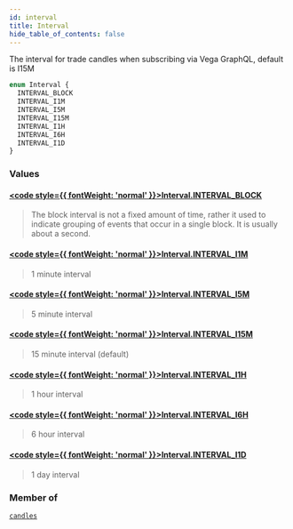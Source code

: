 ```yaml
---
id: interval
title: Interval
hide_table_of_contents: false
---
```








The interval for trade candles when subscribing via Vega GraphQL, default is I15M

```graphql
enum Interval {
  INTERVAL_BLOCK
  INTERVAL_I1M
  INTERVAL_I5M
  INTERVAL_I15M
  INTERVAL_I1H
  INTERVAL_I6H
  INTERVAL_I1D
}
```


### Values

#### [<code style={{ fontWeight: 'normal' }}>Interval.<b>INTERVAL_BLOCK</b></code>](#) 
> The block interval is not a fixed amount of time, rather it used to indicate grouping of events that occur in a single block. It is usually about a second.
> 

#### [<code style={{ fontWeight: 'normal' }}>Interval.<b>INTERVAL_I1M</b></code>](#) 
> 1 minute interval
> 

#### [<code style={{ fontWeight: 'normal' }}>Interval.<b>INTERVAL_I5M</b></code>](#) 
> 5 minute interval
> 

#### [<code style={{ fontWeight: 'normal' }}>Interval.<b>INTERVAL_I15M</b></code>](#) 
> 15 minute interval (default)
> 

#### [<code style={{ fontWeight: 'normal' }}>Interval.<b>INTERVAL_I1H</b></code>](#) 
> 1 hour interval
> 

#### [<code style={{ fontWeight: 'normal' }}>Interval.<b>INTERVAL_I6H</b></code>](#) 
> 6 hour interval
> 

#### [<code style={{ fontWeight: 'normal' }}>Interval.<b>INTERVAL_I1D</b></code>](#) 
> 1 day interval
> 



### Member of

[`candles`](/testnet/api/graphql/subscriptions/candles)  <Badge class="secondary" text="subscription"/>



